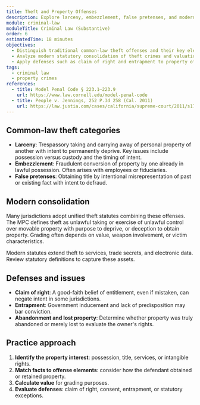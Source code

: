 ```yaml
---
title: Theft and Property Offenses
description: Explore larceny, embezzlement, false pretenses, and modern consolidated theft statutes, including grading and defenses.
module: criminal-law
moduleTitle: Criminal Law (Substantive)
order: 6
estimatedTime: 18 minutes
objectives:
  - Distinguish traditional common-law theft offenses and their key elements.
  - Analyze modern statutory consolidation of theft crimes and valuation thresholds.
  - Apply defenses such as claim of right and entrapment to property offenses.
tags:
  - criminal law
  - property crimes
references:
  - title: Model Penal Code § 223.1–223.9
    url: https://www.law.cornell.edu/model-penal-code
  - title: People v. Jennings, 252 P.3d 258 (Cal. 2011)
    url: https://law.justia.com/cases/california/supreme-court/2011/s173845.html
---
```


## Common-law theft categories

- **Larceny**: Trespassory taking and carrying away of personal property of another with intent to permanently deprive. Key issues include possession versus custody and the timing of intent.
- **Embezzlement**: Fraudulent conversion of property by one already in lawful possession. Often arises with employees or fiduciaries.
- **False pretenses**: Obtaining title by intentional misrepresentation of past or existing fact with intent to defraud.

## Modern consolidation

Many jurisdictions adopt unified theft statutes combining these offenses. The MPC defines theft as unlawful taking or exercise of unlawful control over movable property with purpose to deprive, or deception to obtain property. Grading often depends on value, weapon involvement, or victim characteristics.

<Callout kind="info" title="Services and intangible property">
  Modern statutes extend theft to services, trade secrets, and electronic data. Review statutory definitions to capture these assets.
</Callout>

## Defenses and issues

- **Claim of right**: A good-faith belief of entitlement, even if mistaken, can negate intent in some jurisdictions.
- **Entrapment**: Government inducement and lack of predisposition may bar conviction.
- **Abandonment and lost property**: Determine whether property was truly abandoned or merely lost to evaluate the owner's rights.

## Practice approach

1. **Identify the property interest**: possession, title, services, or intangible rights.
2. **Match facts to offense elements**: consider how the defendant obtained or retained property.
3. **Calculate value** for grading purposes.
4. **Evaluate defenses**: claim of right, consent, entrapment, or statutory exceptions.

